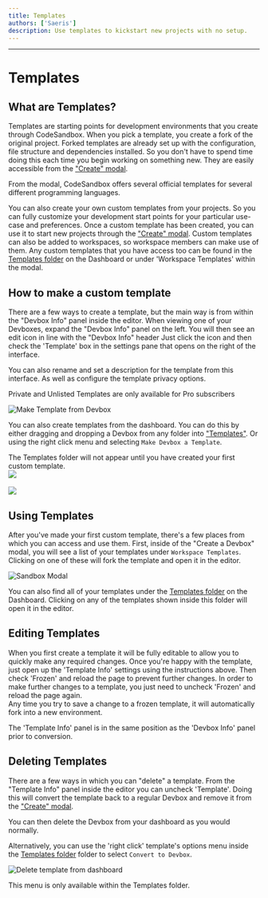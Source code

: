 ```yaml
---
title: Templates
authors: ['Saeris']
description: Use templates to kickstart new projects with no setup.
---
```



---

# Templates

## What are Templates?

Templates are starting points for development environments that you create through CodeSandbox. When you pick a template, you create a fork of the original project. Forked templates are already set up with the
configuration, file structure and dependencies installed. So you don't have to
spend time doing this each time you begin working on something new. They
are easily accessible from the ["Create" modal](https://codesandbox.io/s).

From the modal, CodeSandbox offers several official templates for several different programming languages.

You can also create your own custom templates from your projects. So you can fully customize your development start points for your particular use-case and preferences. Once a custom
template has been created, you can use it to start new projects through the ["Create" modal](https://codesandbox.io/s). Custom templates can also be added
to workspaces, so workspace members can make use of them. Any custom templates that you have access too can be found in the [Templates folder](https://codesandbox.io/dashboard/templates) on the Dashboard or under 'Workspace Templates' within the modal.

## How to make a custom template

There are a few ways to create a template, but the main way is from within the
"Devbox Info" panel inside the editor. When viewing one of your Devboxes,
expand the "Devbox Info" panel on the left. You will then see an edit icon in line with the "Devbox Info" header Just click the icon and then check the 'Template' box in the settings pane that opens on the right of the interface.

<Callout>
You can also rename and set a description for the template from this interface. As well as configure the template privacy options. 

Private and Unlisted Templates are only available for Pro subscribers
</Callout>

![Make Template from Devbox](../images/devbox-info-pane.png)

You can also create templates from the dashboard. You can do this by either dragging and dropping a Devbox from
any folder into ["Templates"](https://codesandbox.io/dashboard/templates). Or using the right click menu and selecting
`Make Devbox a Template`.

<Callout>
The Templates folder will not appear until you have created your first custom template. 
</Callout>


<br/>
<Image src={gif1} width={1438} height={790} />
<br/>
<br/>
<Image src={gif2} width={1438} height={790} />

## Using Templates

After you've made your first custom template, there's a few places from which
you can access and use them. First, inside of the "Create a Devbox" modal,
you will see a list of your templates under `Workspace Templates`. Clicking on one of
these will fork the template and open it in the editor.

![Sandbox Modal](../images/devbox-template-modal.png)

You can also find all of your templates under the [Templates folder](https://codesandbox.io/dashboard/templates) on the
Dashboard. Clicking on any of the templates shown inside this folder will open
it in the editor.

## Editing Templates

When you first create a template it will be fully editable to allow you to quickly make any required changes.
Once you're happy with the template, just open up the 'Template Info' settings using the instructions above. 
Then check 'Frozen' and reload the page to prevent further changes. 
In order to make further changes to a template, you just need to uncheck 'Frozen' and reload the page again.  
Any time you try to save a change to a frozen template, it will automatically fork into a new environment. 

<Callout>
The 'Template Info' panel is in the same position as the 'Devbox Info' panel prior to conversion.
</Callout>

## Deleting Templates

There are a few ways in which you can "delete" a template. From the "Template
Info" panel inside the editor you can uncheck 'Template'. Doing this will convert the template back
to a regular Devbox and remove it from the ["Create" modal](https://codesandbox.io/s).

You can then delete the Devbox from your dashboard as you would normally. 

Alternatively, you can use the 'right click' template's options menu inside the [Templates folder](https://codesandbox.io/dashboard/templates)
folder to select `Convert to Devbox`.

![Delete template from dashboard](../images/devbox-template-menu.png)

<Callout>
This menu is only available within the Templates folder.
</Callout>
